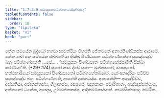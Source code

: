 ```yaml
---
title: "1.7.3.9 සමසූපකපටිග්ගහණසික්ඛාපද"
tableOfContents: false
sidebar:
  order: 10
type: "tipitaka"
basket: "vi"
book: "paci"
---
```



<DynamicBreadcrumb />

<Division number="604" book="paci">

<Paragraph number="1825" book="paci">
තේන සමයේන බුද්ධෝ භගවා සාවත්ථියං විහරති ජේතවනේ අනාථපිණ්ඩිකස්ස ආරාමේ. තේන ඛෝ පන සමයේන ඡබ්බග්ගියා භික්ඛූ පිණ්ඩපාතං පටිග්ගණ්හන්තා සූපඤ්ඤේව බහුං පටිග්ගණ්හන්ති …පේ… .
</Paragraph>

<Paragraph number="1826" book="paci">
<Emphasis>“සමසූපකං පිණ්ඩපාතං පටිග්ගහේස්සාමීති සික්ඛා කරණීයා”</Emphasis>ති. (*29*:<Emphasis>174</Emphasis>)
</Paragraph>

<Paragraph number="1827" book="paci">
<Emphasis>සූපෝ</Emphasis> නාම ද්වේ සූපා— මුග්ගසූපෝ, මාසසූපෝ. හත්ථහාරියෝ සමසූපකෝ පිණ්ඩපාතෝ පටිග්ගහේතබ්බෝ. යෝ අනාදරියං පටිච්ච සූපඤ්ඤේව බහුං පටිග්ගණ්හාති, ආපත්ති දුක්කටස්ස.
</Paragraph>

<Paragraph number="1828" book="paci">
අනාපත්ති— අසඤ්චිච්ච, අස්සතියා, අජානන්තස්ස, ගිලානස්ස, රසරසේ, ඤාතකානං පවාරිතානං, අඤ්ඤස්සත්ථාය, අත්තනෝ ධනේන, ආපදාසු, උම්මත්තකස්ස, ආදිකම්මිකස්සාති.

</Paragraph>
</Division>

<Paragraph number="1829" type="center" book="paci">
නවමසික්ඛාපදං නිට්ඨිතං.
</Paragraph>